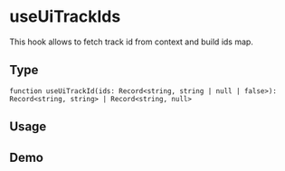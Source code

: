 


<Meta title="Docs/useUiTrackIds" />

# useUiTrackIds

This hook allows to fetch track id from context and build ids map.

## Type

`function useUiTrackId(ids: Record<string, string | null | false>): Record<string, string> | Record<string, null>`

## Usage

<Table
  columns={['Track Id', 'Id', 'Result']}
  data={[
    [
      undefined,
      {
        isNull: null,
        isFalse: false,
        isEmpty: '',
        isString: 'child',
      },
      {
        isNull: null,
        isFalse: null,
        isEmpty: null,
        isString: null,
      },
    ],
    [
      null,
      {
        isNull: null,
        isFalse: false,
        isEmpty: '',
        isString: 'child',
      },
      {
        isNull: null,
        isFalse: null,
        isEmpty: null,
        isString: null,
      },
    ],
    [
      '',
      {
        isNull: null,
        isFalse: false,
        isEmpty: '',
        isString: 'child',
      },
      {
        isNull: null,
        isFalse: null,
        isEmpty: null,
        isString: null,
      },
    ],
    [
      'parent',
      {
        isNull: null,
        isFalse: false,
        isEmpty: '',
        isString: 'child',
      },
      {
        isNull: null,
        isFalse: null,
        isEmpty: null,
        isString: 'parent--child',
      },
    ],
  ]}
/>

## Demo

<Canvas>
  <UiAnalytics trackId="parent">
    <UseUiTrackIds />
  </UiAnalytics>
</Canvas>
